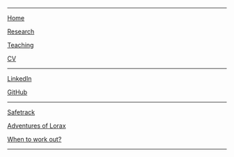 

---

[Home](https://vonhafften.github.io/index.html)

[Research](https://vonhafften.github.io/research.html)

[Teaching](https://vonhafften.github.io/teaching.html)

[CV](https://vonhafften.github.io/cv.pdf)

---

[LinkedIn](https://www.linkedin.com/in/alexander-h-von-hafften-9a48098b/)

[GitHub](https://github.com/vonhafften)

---

[Safetrack](https://safetrack.bandcamp.com/)

[Adventures of Lorax](https://adventuresoflorax.wordpress.com/)

[When to work out?](https://vonhafften.github.io/when_to_workout/app.html)

---